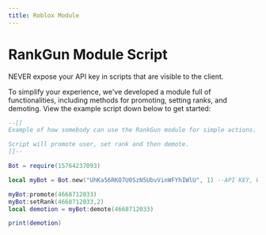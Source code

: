 ---
title: Roblox Module
---


# RankGun Module Script 

<Callout type="error" emoji="️🚫">
  NEVER expose your API key in scripts that are visible to the client. 
</Callout>

To simplify your experience, we've developed a module full of functionalities, including methods for promoting, setting ranks, and demoting. View the example script down below to get started: 

```LUA
--[[
Example of how somebody can use the RankGun module for simple actions.

Script will promote user, set rank and then demote.
]]--

Bot = require(15764237093)

local myBot = Bot.new("UhKa56RKO7U0SzN5UbvVinWFYhIWlU", 1) --API KEY, WORKSPACE ID

myBot:promote(4668712033)
myBot:setRank(4668712033,2)
local demotion = myBot:demote(4668712033)

print(demotion)
```